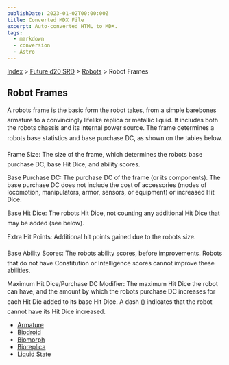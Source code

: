 ```yaml
---
publishDate: 2023-01-02T00:00:00Z
title: Converted MDX File
excerpt: Auto-converted HTML to MDX.
tags:
  - markdown
  - conversion
  - Astro
---
```


[Index](-index) > [Future d20 SRD](future-d20-srd-index) > [Robots](future-d20-srd-robots-index) > Robot Frames

## Robot Frames

A robots frame is the basic form the robot takes, from a simple barebones armature to a convincingly lifelike replica or metallic liquid. It includes both the robots chassis and its internal power source. The frame determines a robots base statistics and base purchase DC, as shown on the tables below.

Frame Size: The size of the frame, which determines the robots base purchase DC, base Hit Dice, and ability scores.

Base Purchase DC: The purchase DC of the frame (or its components). The base purchase DC does not include the cost of accessories (modes of locomotion, manipulators, armor, sensors, or equipment) or increased Hit Dice.

Base Hit Dice: The robots Hit Dice, not counting any additional Hit Dice that may be added (see below).

Extra Hit Points: Additional hit points gained due to the robots size.

Base Ability Scores: The robots ability scores, before improvements. Robots that do not have Constitution or Intelligence scores cannot improve these abilities.

Maximum Hit Dice/Purchase DC Modifier: The maximum Hit Dice the robot can have, and the amount by which the robots purchase DC increases for each Hit Die added to its base Hit Dice. A dash () indicates that the robot cannot have its Hit Dice increased.

- [Armature](future-d20-srd-robots-robot-frames-armature)
- [Biodroid](future-d20-srd-robots-robot-frames-biodroid)
- [Biomorph](future-d20-srd-robots-robot-frames-biomorph)
- [Bioreplica](future-d20-srd-robots-robot-frames-bioreplica)
- [Liquid State](future-d20-srd-robots-robot-frames-liquid-state)

